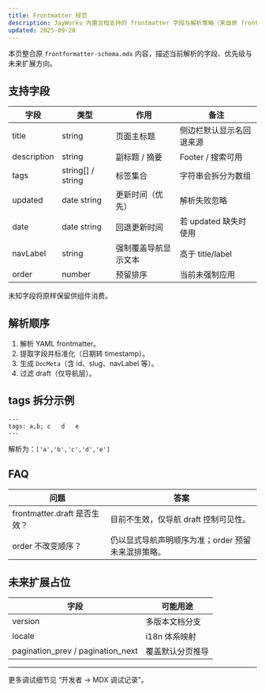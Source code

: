 ```yaml
---
title: Frontmatter 规范
description: JayWorks 内置文档支持的 frontmatter 字段与解析策略（来自原 frontformatter-schema.mdx）。
updated: 2025-09-28
---
```


本页整合原 `frontformatter-schema.mdx` 内容，描述当前解析的字段、优先级与未来扩展方向。

## 支持字段

| 字段 | 类型 | 作用 | 备注 |
| ---- | ---- | ---- | ---- |
| title | string | 页面主标题 | 侧边栏默认显示名回退来源 |
| description | string | 副标题 / 摘要 | Footer / 搜索可用 |
| tags | string[] / string | 标签集合 | 字符串会拆分为数组 |
| updated | date string | 更新时间（优先） | 解析失败忽略 |
| date | date string | 回退更新时间 | 若 updated 缺失时使用 |
| navLabel | string | 强制覆盖导航显示文本 | 高于 title/label |
| order | number | 预留排序 | 当前未强制应用 |

未知字段将原样保留供组件消费。

## 解析顺序

1. 解析 YAML frontmatter。
2. 提取字段并标准化（日期转 timestamp）。
3. 生成 `DocMeta`（含 id、slug、navLabel 等）。
4. 过滤 draft（仅导航层）。

## tags 拆分示例

```mdx
---
tags: a,b; c   d   e
---
```
解析为：`['a','b','c','d','e']`

## FAQ

| 问题 | 答案 |
| ---- | ---- |
| frontmatter.draft 是否生效？ | 目前不生效，仅导航 draft 控制可见性。 |
| order 不改变顺序？ | 仍以显式导航声明顺序为准；order 预留未来混排策略。 |

## 未来扩展占位

| 字段 | 可能用途 |
| ---- | ---- |
| version | 多版本文档分支 |
| locale | i18n 体系映射 |
| pagination_prev / pagination_next | 覆盖默认分页推导 |

---
更多调试细节见 “开发者 → MDX 调试记录”。
